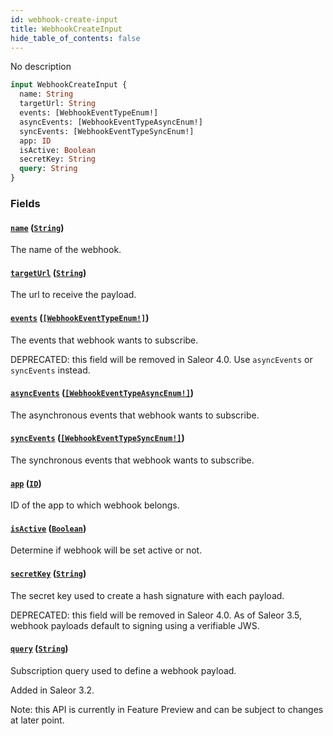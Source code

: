 ```yaml
---
id: webhook-create-input
title: WebhookCreateInput
hide_table_of_contents: false
---
```


No description

```graphql
input WebhookCreateInput {
  name: String
  targetUrl: String
  events: [WebhookEventTypeEnum!]
  asyncEvents: [WebhookEventTypeAsyncEnum!]
  syncEvents: [WebhookEventTypeSyncEnum!]
  app: ID
  isActive: Boolean
  secretKey: String
  query: String
}
```

### Fields

#### [`name`](#) ([`String`](../../../developer/api-reference/scalars/string))

The name of the webhook.

#### [`targetUrl`](#) ([`String`](../../../developer/api-reference/scalars/string))

The url to receive the payload.

#### [`events`](#) ([`[WebhookEventTypeEnum!]`](../../../developer/api-reference/enums/webhook-event-type-enum))

The events that webhook wants to subscribe.

DEPRECATED: this field will be removed in Saleor 4.0. Use `asyncEvents` or `syncEvents` instead.

#### [`asyncEvents`](#) ([`[WebhookEventTypeAsyncEnum!]`](../../../developer/api-reference/enums/webhook-event-type-async-enum))

The asynchronous events that webhook wants to subscribe.

#### [`syncEvents`](#) ([`[WebhookEventTypeSyncEnum!]`](../../../developer/api-reference/enums/webhook-event-type-sync-enum))

The synchronous events that webhook wants to subscribe.

#### [`app`](#) ([`ID`](../../../developer/api-reference/scalars/id))

ID of the app to which webhook belongs.

#### [`isActive`](#) ([`Boolean`](../../../developer/api-reference/scalars/boolean))

Determine if webhook will be set active or not.

#### [`secretKey`](#) ([`String`](../../../developer/api-reference/scalars/string))

The secret key used to create a hash signature with each payload.

DEPRECATED: this field will be removed in Saleor 4.0. As of Saleor 3.5, webhook payloads default to signing using a verifiable JWS.

#### [`query`](#) ([`String`](../../../developer/api-reference/scalars/string))

Subscription query used to define a webhook payload.

Added in Saleor 3.2.

Note: this API is currently in Feature Preview and can be subject to changes at later point.
